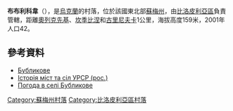 {{coord|51|10|28|N|34|25|31|E|scale:100000_region:UA|display=title}}

'''布布利科韋'''（{{lang-uk|Бубликове}}），是[[烏克蘭|烏克蘭]]的村落，位於該國東北部[[蘇梅州|蘇梅州]]，由[[比洛皮利亞區|比洛皮利亞區]]負責管轄，距離[[奧列克先基|奧列克先基]]、[[坎季比涅_(比洛皮利亞區)|坎季比涅]]和[[古里尼夫卡_(比洛皮利亞區)|古里尼夫卡]]1公里，海拔高度159米，2001年人口42。

==參考資料==
* [http://w1.c1.rada.gov.ua/pls/z7502/A005?rdat1=15.12.2011&rf7571=28623 Бубликове]{{dead link|date=2017年12月 |bot=InternetArchiveBot |fix-attempted=yes }}
* [https://web.archive.org/web/20120509055721/http://www.igsu.org.ua/Sumskaja.obl/Belopolxskij.rajon/Gurinovka.html Історія міст та сіл УРСР (рос.)]
* [http://weather.in.ua/ua/symskaja/2113 Погода в селі Бубликове] {{Wayback|url=http://weather.in.ua/ua/symskaja/2113 |date=20160305094835 }}

{{DEFAULTSORT:Бубликове}}

[[Category:蘇梅州村落|Category:蘇梅州村落]]
[[Category:比洛皮利亞區村落|Category:比洛皮利亞區村落]]


{{Sumy-geo-stub}}